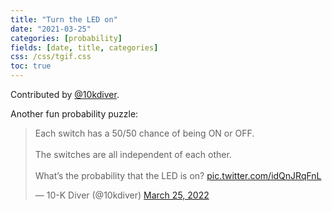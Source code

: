 ```yaml
---
title: "Turn the LED on"
date: "2021-03-25"
categories: [probability]
fields: [date, title, categories]
css: /css/tgif.css
toc: true
---
```



:::{.callout-tip appearance="simple" icon=false}
Contributed by [@10kdiver](https://twitter.com/10kdiver).
:::

Another fun probability puzzle:

<blockquote class="twitter-tweet"><p lang="en" dir="ltr">Each switch has a 50/50 chance of being ON or OFF.<br><br>The switches are all independent of each other.<br><br>What’s the probability that the LED is on? <a href="https://t.co/idQnJRqFnL">pic.twitter.com/idQnJRqFnL</a></p>&mdash; 10-K Diver (@10kdiver) <a href="https://twitter.com/10kdiver/status/1507354159690891268?ref_src=twsrc%5Etfw">March 25, 2022</a></blockquote> <script async src="https://platform.twitter.com/widgets.js" charset="utf-8"></script>
